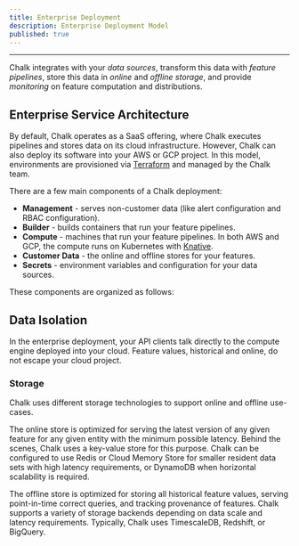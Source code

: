 ```yaml
---
title: Enterprise Deployment
description: Enterprise Deployment Model
published: true
---
```



---

Chalk integrates with your _data sources_, transform this data with _feature pipelines_,
store this data in _online_ and _offline storage_, and provide _monitoring_ on feature computation and distributions.

## Enterprise Service Architecture

By default, Chalk operates as a SaaS offering,
where Chalk executes pipelines and stores data on
its cloud infrastructure.
However, Chalk can also deploy its software into your
AWS or GCP project.
In this model, environments are provisioned via [Terraform](https://terraform.io)
and managed by the Chalk team.

There are a few main components of a Chalk deployment:

- **Management** - serves non-customer data (like alert configuration and RBAC configuration).
- **Builder** - builds containers that run your feature pipelines.
- **Compute** - machines that run your feature pipelines. In both AWS and GCP, the compute runs on
  Kubernetes with [Knative](https://knative.dev/).
- **Customer Data** - the online and offline stores for your features.
- **Secrets** - environment variables and configuration for your data sources.

These components are organized as follows:

<EnterpriseServiceDiagramSwitcher />

## Data Isolation

In the enterprise deployment, your API clients talk directly to the compute engine deployed into your cloud.
Feature values, historical and online, do not escape your cloud project.

### Storage

Chalk uses different storage technologies to support online and offline use-cases.

The online store is optimized for serving the latest version of any given feature for any given entity with the minimum possible latency.
Behind the scenes, Chalk uses a key-value store for this purpose.
Chalk can be configured to use Redis or Cloud Memory Store for smaller resident data sets with high latency requirements,
or DynamoDB when horizontal scalability is required.

The offline store is optimized for storing all historical feature values, serving point-in-time correct queries,
and tracking provenance of features.
Chalk supports a variety of storage backends depending on data scale and latency requirements.
Typically, Chalk uses TimescaleDB, Redshift, or BigQuery.
